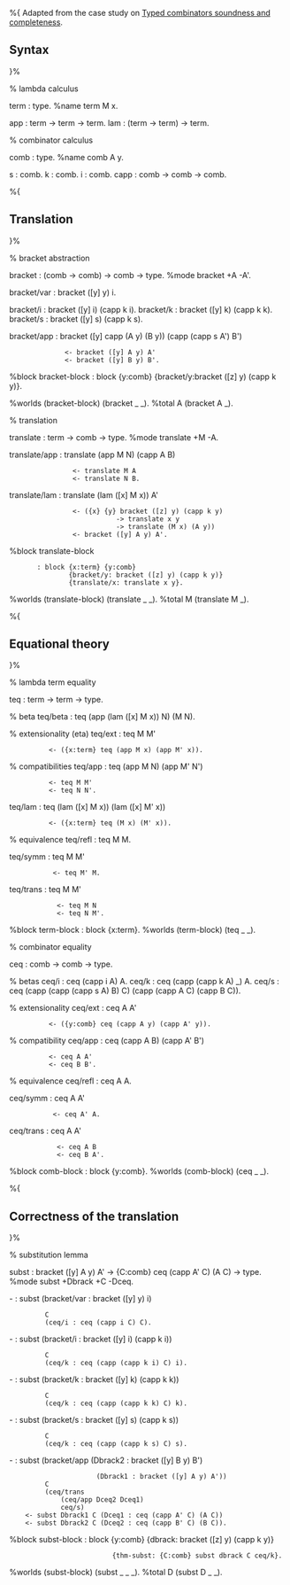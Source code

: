 %{
Adapted from the case study on [[Typed combinators soundness and completeness]].

== Syntax ==

}%

% lambda calculus

term : type.                    %name term M x.

app : term -> term -> term.
lam : (term -> term) -> term.


% combinator calculus

comb : type.                    %name comb A y.

s : comb.
k : comb.
i : comb.
capp : comb -> comb -> comb.


%{

== Translation ==

}%

% bracket abstraction

bracket : (comb -> comb) -> comb -> type.
%mode bracket +A -A'.

bracket/var : bracket ([y] y) i.

bracket/i : bracket ([y] i) (capp k i).
bracket/k : bracket ([y] k) (capp k k).
bracket/s : bracket ([y] s) (capp k s).

bracket/app : bracket ([y] capp (A y) (B y)) (capp (capp s A') B')
               <- bracket ([y] A y) A'
               <- bracket ([y] B y) B'.

%block bracket-block : block {y:comb} {bracket/y:bracket ([z] y) (capp k y)}.

%worlds (bracket-block) (bracket _ _).
%total A (bracket A _).


% translation

translate : term -> comb -> type.
%mode translate +M -A.

translate/app : translate (app M N) (capp A B)
                 <- translate M A
                 <- translate N B.

translate/lam : translate (lam ([x] M x)) A'
                 <- ({x} {y} bracket ([z] y) (capp k y)
                            -> translate x y
                            -> translate (M x) (A y))
                 <- bracket ([y] A y) A'.

%block translate-block
        : block {x:term} {y:comb}
                {bracket/y: bracket ([z] y) (capp k y)}
                {translate/x: translate x y}.
%worlds (translate-block) (translate _ _).
%total M (translate M _).

%{

== Equational theory ==

}%

% lambda term equality

teq : term -> term -> type.

% beta
teq/beta : teq (app (lam ([x] M x)) N) (M N).

% extensionality (eta)
teq/ext : teq M M'
           <- ({x:term} teq (app M x) (app M' x)).

% compatibilities
teq/app : teq (app M N) (app M' N')
           <- teq M M'
           <- teq N N'.

teq/lam : teq (lam ([x] M x)) (lam ([x] M' x))
           <- ({x:term} teq (M x) (M' x)).

% equivalence
teq/refl : teq M M.

teq/symm : teq M M'
            <- teq M' M.

teq/trans : teq M M'
             <- teq M N
             <- teq N M'.

%block term-block : block {x:term}.
%worlds (term-block) (teq _ _).


% combinator equality

ceq : comb -> comb -> type.

% betas
ceq/i : ceq (capp i A) A.
ceq/k : ceq (capp (capp k A) _) A.
ceq/s : ceq (capp (capp (capp s A) B) C) (capp (capp A C) (capp B C)).

% extensionality
ceq/ext : ceq A A'
           <- ({y:comb} ceq (capp A y) (capp A' y)).

% compatibility
ceq/app : ceq (capp A B) (capp A' B')
           <- ceq A A'
           <- ceq B B'.

% equivalence
ceq/refl : ceq A A.

ceq/symm : ceq A A'
            <- ceq A' A.

ceq/trans : ceq A A'
             <- ceq A B
             <- ceq B A'.

%block comb-block : block {y:comb}.
%worlds (comb-block) (ceq _ _).



%{

== Correctness of the translation ==

}%

% substitution lemma

subst : bracket ([y] A y) A' -> {C:comb} ceq (capp A' C) (A C) -> type.
%mode subst +Dbrack +C -Dceq.

- : subst (bracket/var : bracket ([y] y) i)
          C
          (ceq/i : ceq (capp i C) C).

- : subst (bracket/i : bracket ([y] i) (capp k i))
          C
          (ceq/k : ceq (capp (capp k i) C) i).

- : subst (bracket/k : bracket ([y] k) (capp k k))
          C
          (ceq/k : ceq (capp (capp k k) C) k).

- : subst (bracket/s : bracket ([y] s) (capp k s))
          C
          (ceq/k : ceq (capp (capp k s) C) s).

- : subst (bracket/app (Dbrack2 : bracket ([y] B y) B')
                       (Dbrack1 : bracket ([y] A y) A'))
          C
          (ceq/trans
              (ceq/app Dceq2 Dceq1)
              ceq/s)
     <- subst Dbrack1 C (Dceq1 : ceq (capp A' C) (A C))
     <- subst Dbrack2 C (Dceq2 : ceq (capp B' C) (B C)).

%block subst-block : block {y:comb} {dbrack: bracket ([z] y) (capp k y)}
                           {thm-subst: {C:comb} subst dbrack C ceq/k}.
%worlds (subst-block) (subst _ _ _).
%total D (subst D _ _).